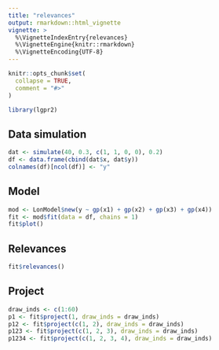 ```yaml
---
title: "relevances"
output: rmarkdown::html_vignette
vignette: >
  %\VignetteIndexEntry{relevances}
  %\VignetteEngine{knitr::rmarkdown}
  %\VignetteEncoding{UTF-8}
---
```


```r
knitr::opts_chunk$set(
  collapse = TRUE,
  comment = "#>"
)
```

```r
library(lgpr2)
```

## Data simulation

```r
dat <- simulate(40, 0.3, c(1, 1, 0, 0), 0.2)
df <- data.frame(cbind(dat$x, dat$y))
colnames(df)[ncol(df)] <- "y"
```

## Model

```r
mod <- LonModel$new(y ~ gp(x1) + gp(x2) + gp(x3) + gp(x4))
fit <- mod$fit(data = df, chains = 1)
fit$plot()
```

## Relevances


```r
fit$relevances()
```

## Project


```r
draw_inds <- c(1:60)
p1 <- fit$project(1, draw_inds = draw_inds)
p12 <- fit$project(c(1, 2), draw_inds = draw_inds)
p123 <- fit$project(c(1, 2, 3), draw_inds = draw_inds)
p1234 <- fit$project(c(1, 2, 3, 4), draw_inds = draw_inds)
```
